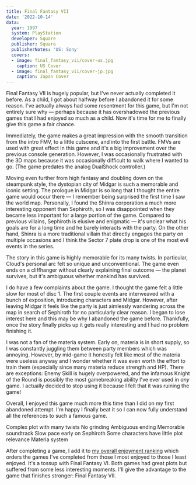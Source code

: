 ```yaml
---
title: Final Fantasy VII
date: '2022-10-14'
data:
  year: 1997
  system: PlayStation
  developer: Square
  publisher: Square
  publisherNotes: 'US: Sony'
  covers:
  - image: final_fantasy_vii/cover-us.jpg
    caption: US Cover
  - image: final_fantasy_vii/cover-jp.jpg
    caption: Japan Cover
---
```

Final&nbsp;Fantasy&nbsp;VII is hugely popular, but I've never actually completed it before. As a child, I got about
halfway before I abandoned it for some reason. I've actually always had some resentment for this game, but I'm not
entirely sure why &mdash; perhaps because it has overshadowed the previous games that I had enjoyed so much as a child.
Now it's time for me to finally give this game a fair chance.

<GameHeader />

Immediately, the game makes a great impression with the smooth transition from the intro FMV, to a little cutscene, and
into the first battle. FMVs are used with great effect in this game and it's a big improvement over the previous console
generation. However, I was occasionally frustrated with the 3D maps because it was occasionally difficult to walk where
I wanted to go. (The game predates the analog DualShock controller.)

Moving even further from high fantasy and doubling down on the steampunk style, the dystopian city of Midgar is such a
memorable and iconic setting. The prologue in Midgar is so long that I thought the entire game would occur there &mdash;
I remember being surprised the first time I saw the world map. <Spoiler>Personally, I found the Shinra corporation a
much more interesting opponent than Sephiroth, so I was disappointed when they became less important for a large portion
of the game. Compared to previous villains, Sephiroth is elusive and enigmatic &mdash; it's unclear what his goals are
for a long time and he barely interacts with the party. On the other hand, Shinra is a more traditional villain that
directly engages the party on multiple occasions and I think the Sector 7 plate drop is one of the most evil events
in the series.</Spoiler>

The story in this game is highly memorable for its many twists. In particular, Cloud's personal arc felt so unique and
unconventional. <Spoiler>The game even ends on a cliffhanger without clearly explaining final outcome &mdash; the planet
survives, but it's ambiguous whether mankind has survived.</Spoiler>

I do have a few complaints about the game. I thought the game felt a little slow for most of disc 1. The first couple
events are interweaved with a bunch of exposition, introducing characters and Midgar. However, after <Spoiler>leaving
Midgar</Spoiler> it feels like the party is just aimlessly wandering across the map <Spoiler>in search of Sephiroth for
no particularly clear reason</Spoiler>. I began to lose interest here and this may be why I abandoned the game before.
Thankfully, once the story finally picks up it gets really interesting and I had no problem finishing it.

I was not a fan of the materia system. Early on, materia is in short supply, so I was constantly juggling them between
party members which was annoying. However, by mid-game it honestly felt like most of the materia were useless anyway and
I wonder whether it was even worth the effort to train them (especially since many materia reduce strength and HP).
There are exceptions: Enemy Skill is hugely overpowered, and the infamous Knight of the Round is possibly the most
gamebreaking ability I've ever used in _any_ game. I actually decided to stop using it because I felt that it was
ruining the game!

Overall, I enjoyed this game much more this time than I did on my first abandoned attempt. I'm happy I finally beat it
so I can now fully understand all the references to such a famous game.

<LikedDisliked>
  <LikedList>
    <LikedItem>Complex plot with many twists</LikedItem>
    <LikedItem>No grinding</LikedItem>
    <LikedItem><Spoiler>Ambiguous ending</Spoiler></LikedItem>
    <LikedItem>Memorable soundtrack</LikedItem>
  </LikedList>
  <DislikedList>
    <DislikedItem>Slow pace early on</DislikedItem>
    <DislikedItem>Sephiroth</DislikedItem>
    <DislikedItem>Some characters have little plot relevance</DislikedItem>
    <DislikedItem>Materia system</DislikedItem>
  </DislikedList>
</LikedDisliked>

After completing a game, I add it to [my overall enjoyment ranking](/ranking) which orders the games I've completed from
those I most enjoyed to those I least enjoyed. It's a tossup with Final&nbsp;Fantasy&nbsp;VI. Both games had great plots
but suffered from some less interesting moments. I'll give the advantage to the game that finishes stronger:
Final&nbsp;Fantasy&nbsp;VII.

<GameRanking game={slug} />
